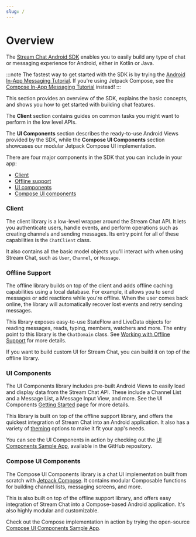 ```yaml
---
slug: /
---
```


# Overview

The [Stream Chat Android SDK](https://github.com/GetStream/stream-chat-android) enables you to easily build any type of chat or messaging experience for Android, either in Kotlin or Java.

:::note 
The fastest way to get started with the SDK is by trying the [Android In-App Messaging Tutorial](https://getstream.io/tutorials/android-chat/). If you're using Jetpack Compose, see the [Compose In-App Messaging Tutorial](https://getstream.io/chat/compose/tutorial/) instead!
:::

This section provides an overview of the SDK, explains the basic concepts, and shows you how to get started with building chat features.

The **Client** section contains guides on common tasks you might want to perform in the low level APIs.

The **UI Components** section describes the ready-to-use Android Views provided by the SDK, while the **Compose UI Components** section showcases our modular Jetpack Compose UI implementation.

There are four major components in the SDK that you can include in your app:

* [Client](https://github.com/GetStream/stream-chat-android/tree/main/stream-chat-android-client)
* [Offline support](https://github.com/GetStream/stream-chat-android/tree/main/stream-chat-android-offline)
* [UI components](https://github.com/GetStream/stream-chat-android/tree/main/stream-chat-android-ui-components)
* [Compose UI components](https://github.com/GetStream/stream-chat-android/tree/main/stream-chat-android-compose)

### Client

The client library is a low-level wrapper around the Stream Chat API. It lets you authenticate users, handle events, and perform operations such as creating channels and sending messages. Its entry point for all of these capabilities is the `ChatClient` class.

It also contains all the basic model objects you'll interact with when using Stream Chat, such as `User`, `Channel`, or `Message`.

### Offline Support

The offline library builds on top of the client and adds offline caching capabilities using a local database. For example, it allows you to send messages or add reactions while you're offline. When the user comes back online, the library will automatically recover lost events and retry sending messages.

This library exposes easy-to-use StateFlow and LiveData objects for reading messages, reads, typing, members, watchers and more. The entry point to this library is the `ChatDomain` class. See [Working with Offline Support](../02-client/06-guides/06-working-with-offline.mdx) for more details.

If you want to build custom UI for Stream Chat, you can build it on top of the offline library.

### UI Components

The UI Components library includes pre-built Android Views to easily load and display data from the Stream Chat API. These include a Channel List and a Message List, a Message Input View, and more. See the UI Components [Getting Started](../03-ui/01-overview.mdx) page for more details.

This library is built on top of the offline support library, and offers the quickest integration of Stream Chat into an Android application. It also has a variety of [theming](../03-ui/02-theming.mdx) options to make it fit your app's needs.

You can see the UI Components in action by checking out the [UI Components Sample App](https://github.com/GetStream/stream-chat-android/tree/main/stream-chat-android-ui-components-sample), available in the GitHub repository.

### Compose UI Components

The Compose UI Components library is a chat UI implementation built from scratch with [Jetpack Compose](https://developer.android.com/jetpack/compose). It contains modular Composable functions for building channel lists, messaging screens, and more.

This is also built on top of the offline support library, and offers easy integration of Stream Chat into a Compose-based Android application. It's also highly modular and customizable.

<!-- TODO add theming link for Compose -->

Check out the Compose implementation in action by trying the open-source [Compose UI Components Sample App](https://github.com/GetStream/stream-chat-android/tree/main/stream-chat-android-compose-sample).
